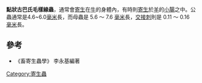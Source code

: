 {{扩充|time=2010-12-27T15:03:35+00:00}}
{{noteTA
|G1=長度單位
}}

'''點狀古巴氏毛樣線蟲'''，通常會[[寄生|寄生]]在[[牛|牛]]的身體內，有時則[[寄生|寄生]]於[[羊|羊]]的[[小腸|小腸]]之中。公蟲通常是4.6~6.0[[毫米|毫米]]長，而母蟲是 5.6 ～ 7.6 [[毫米|毫米]]長，[[交接刺|交接刺]]則是 0.11 ～ 0.16 [[毫米|毫米]]長。

==參考==
*《畜寄生蟲學》 李永基編著
[[Category:寄生蟲|Category:寄生蟲]]